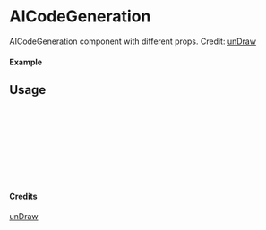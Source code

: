
<Meta of={AICodeGeneration} title="unDraw/AICodeGeneration" />

# AICodeGeneration

AICodeGeneration component with different props.
Credit: [unDraw](https://undraw.co/illustrations)

#### Example

<Canvas of={AICodeGeneration.Primary} />

## Usage

```ts
import { AICodeGeneration } from "yadl-ui";

const Example = () => {
  return (
      <AICodeGeneration />
  );
};

export default Example;
```

#### Credits
[unDraw](https://undraw.co/illustrations)
